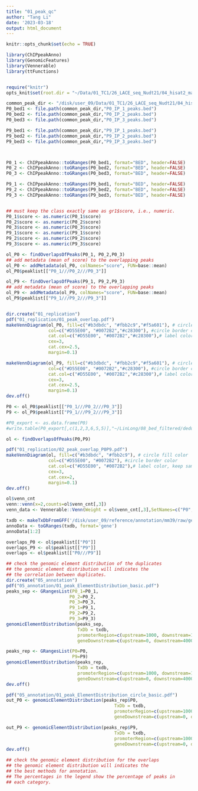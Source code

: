 ```yaml
---
title: "01_peak_qc"
author: "Tang Li"
date: '2023-03-18'
output: html_document
---
```


```r
knitr::opts_chunk$set(echo = TRUE)

library(ChIPpeakAnno)
library(GenomicFeatures)
library(Vennerable)
library(ttFunctions)


require("knitr")
opts_knit$set(root.dir = "~/Data/01_TC1/26_LACE_seq_Nudt21/04_hisat2_mapping/dedup_vs_vs/06_macs2_peak/01_extsize20/")
```

```r

common_peak_dir <- "/disk/user_09/Data/01_TC1/26_LACE_seq_Nudt21/04_hisat2_mapping/dedup_vs_vs/06_macs2_peak/01_extsize20/"
P0_bed1 <- file.path(common_peak_dir,"P0_IP_1_peaks.bed")
P0_bed2 <- file.path(common_peak_dir,"P0_IP_2_peaks.bed")
P0_bed3 <- file.path(common_peak_dir,"P0_IP_3_peaks.bed")

P9_bed1 <- file.path(common_peak_dir,"P9_IP_1_peaks.bed")
P9_bed2 <- file.path(common_peak_dir,"P9_IP_2_peaks.bed")
P9_bed3 <- file.path(common_peak_dir,"P9_IP_3_peaks.bed")



P0_1 <- ChIPpeakAnno::toGRanges(P0_bed1, format="BED", header=FALSE)
P0_2 <- ChIPpeakAnno::toGRanges(P0_bed2, format="BED", header=FALSE)
P0_3 <- ChIPpeakAnno::toGRanges(P0_bed3, format="BED", header=FALSE)

P9_1 <- ChIPpeakAnno::toGRanges(P9_bed1, format="BED", header=FALSE)
P9_2 <- ChIPpeakAnno::toGRanges(P9_bed2, format="BED", header=FALSE)
P9_3 <- ChIPpeakAnno::toGRanges(P9_bed3, format="BED", header=FALSE)


## must keep the class exactly same as gr1$score, i.e., numeric.
P0_1$score <- as.numeric(P0_1$score) 
P0_2$score <- as.numeric(P0_2$score) 
P0_3$score <- as.numeric(P0_3$score) 
P9_1$score <- as.numeric(P9_1$score) 
P9_2$score <- as.numeric(P9_2$score) 
P9_3$score <- as.numeric(P9_3$score) 

ol_P0 <- findOverlapsOfPeaks(P0_1, P0_2,P0_3)
## add metadata (mean of score) to the overlapping peaks
ol_P0 <- addMetadata(ol_P0, colNames="score", FUN=base::mean) 
ol_P0$peaklist[["P0_1///P0_2///P0_3"]]

ol_P9 <- findOverlapsOfPeaks(P9_1, P9_2,P9_3)
## add metadata (mean of score) to the overlapping peaks
ol_P9 <- addMetadata(ol_P9, colNames="score", FUN=base::mean) 
ol_P9$peaklist[["P9_1///P9_2///P9_3"]]


dir.create("01_replication")
pdf("01_replication/01_peak_overlap.pdf")
makeVennDiagram(ol_P0, fill=c("#b3dbdc", "#fbb2c9","#f5a601"), # circle fill color
                col=c("#D55E00", "#0072B2","#c28300"), #circle border color
                cat.col=c("#D55E00", "#0072B2","#c28300"),# label color, keep same as circle border color
                cex=3,
                cat.cex=2.5,
                margin=0.1) 

makeVennDiagram(ol_P9, fill=c("#b3dbdc", "#fbb2c9","#f5a601"), # circle fill color
                col=c("#D55E00", "#0072B2","#c28300"), #circle border color
                cat.col=c("#D55E00", "#0072B2","#c28300"),# label color, keep same as circle border color
                cex=3,
                cat.cex=2.5,
                margin=0.1) 
dev.off()
```

```r
P0 <- ol_P0$peaklist[["P0_1///P0_2///P0_3"]]
P9 <- ol_P9$peaklist[["P9_1///P9_2///P9_3"]]

#P0_export <- as.data.frame(P0)
#write.table(P0_export[,c(1,2,3,6,5,5)],"~/LinLong/08_bed_filtered/dedup/P0_common_peaks.bed",quote = FALSE,row.names = FALSE,col.names = FALSE,sep="\t")

ol <- findOverlapsOfPeaks(P0,P9)

pdf("01_replication/02_peak_overlap_P0P9.pdf")
makeVennDiagram(ol, fill=c("#b3dbdc", "#fbb2c9"), # circle fill color
                col=c("#D55E00", "#0072B2"), #circle border color
                cat.col=c("#D55E00", "#0072B2"),# label color, keep same as circle border color
                cex=3,
                cat.cex=2,
                margin=0.1) 
dev.off()

ol$venn_cnt
venn::venn(x=2,counts=ol$venn_cnt[,3])
venn_data <- Vennerable::Venn(Weight = ol$venn_cnt[,3],SetNames=c("P0","P9"),numberOfSets = 2)


```

```r

txdb <- makeTxDbFromGFF('/disk/user_09/reference/annotation/mm39/raw/gencode.vM29.basic.annotation.gtf')
annoData <- toGRanges(txdb, format='gene')
annoData[1:2]

overlaps_P0 <- ol$peaklist[["P0"]]
overlaps_P9 <- ol$peaklist[["P9"]]
overlaps <- ol$peaklist[["P0///P9"]]

## check the genomic element distribution of the duplicates
## the genomic element distribution will indicates the 
## the correlation between duplicates.
dir.create("05_annotation")
pdf("05_annotation/01_peak_ElementDistribution_basic.pdf")
peaks_sep <- GRangesList(P0_1=P0_1,
                        P0_2=P0_2,
                        P0_3=P0_3,
                        P9_1=P9_1,
                        P9_2=P9_2,
                        P9_3=P9_3)
genomicElementDistribution(peaks_sep, 
                           TxDb = txdb,
                           promoterRegion=c(upstream=1000, downstream=100),
                           geneDownstream=c(upstream=0, downstream=4000))

peaks_rep <- GRangesList(P0=P0,
                         P9=P9)
genomicElementDistribution(peaks_rep, 
                           TxDb = txdb,
                           promoterRegion=c(upstream=1000, downstream=100),
                           geneDownstream=c(upstream=0, downstream=4000))
dev.off()

pdf("05_annotation/01_peak_ElementDistribution_circle_basic.pdf")
out_P0 <- genomicElementDistribution(peaks_rep$P0, 
                                         TxDb = txdb,
                                         promoterRegion=c(upstream=1000, downstream=100),
                                         geneDownstream=c(upstream=0, downstream=4000))

out_P9 <- genomicElementDistribution(peaks_rep$P9, 
                                         TxDb = txdb,
                                         promoterRegion=c(upstream=1000, downstream=100),
                                         geneDownstream=c(upstream=0, downstream=4000))
dev.off()

## check the genomic element distribution for the overlaps
## the genomic element distribution will indicates the 
## the best methods for annotation.
## The percentages in the legend show the percentage of peaks in 
## each category.


```

